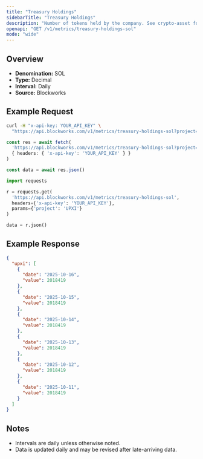 ```yaml
---
title: "Treasury Holdings"
sidebarTitle: "Treasury Holdings"
description: "Number of tokens held by the company. See crypto-asset for asset indicator"
openapi: "GET /v1/metrics/treasury-holdings-sol"
mode: "wide"
---
```


## Overview

- **Denomination:** SOL
- **Type:** Decimal
- **Interval:** Daily
- **Source:** Blockworks

## Example Request

<CodeGroup>

```bash cURL
curl -H "x-api-key: YOUR_API_KEY" \
  "https://api.blockworks.com/v1/metrics/treasury-holdings-sol?project=UPXI"
```

```typescript TypeScript
const res = await fetch(
  'https://api.blockworks.com/v1/metrics/treasury-holdings-sol?project=UPXI',
  { headers: { 'x-api-key': 'YOUR_API_KEY' } }
)

const data = await res.json()
```

```python Python
import requests

r = requests.get(
  'https://api.blockworks.com/v1/metrics/treasury-holdings-sol',
  headers={'x-api-key': 'YOUR_API_KEY'},
  params={'project': 'UPXI'}
)

data = r.json()
```

</CodeGroup>

## Example Response

```json
{
  "upxi": [
    {
      "date": "2025-10-16",
      "value": 2018419
    },
    {
      "date": "2025-10-15",
      "value": 2018419
    },
    {
      "date": "2025-10-14",
      "value": 2018419
    },
    {
      "date": "2025-10-13",
      "value": 2018419
    },
    {
      "date": "2025-10-12",
      "value": 2018419
    },
    {
      "date": "2025-10-11",
      "value": 2018419
    }
  ]
}
```

## Notes
- Intervals are daily unless otherwise noted.
- Data is updated daily and may be revised after late-arriving data.